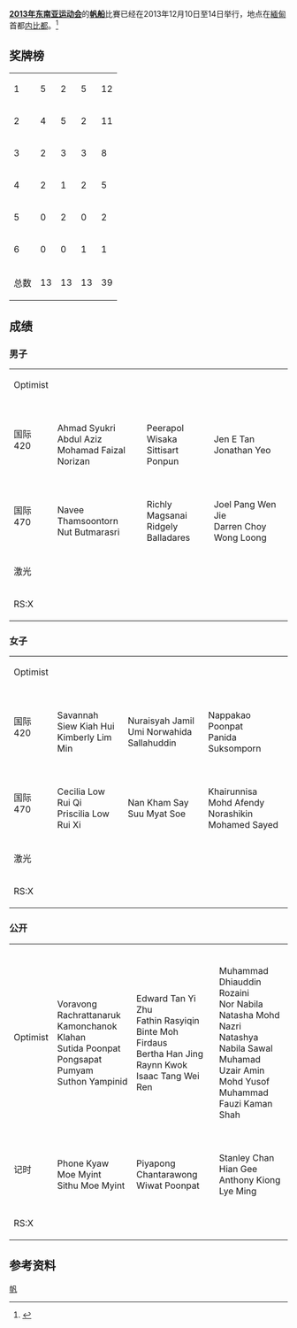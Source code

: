 '''[[2013年东南亚运动会|2013年东南亚运动会]]'''的'''[[帆船|帆船]]'''比賽已经在2013年12月10日至14日举行，地点在[[緬甸|緬甸]]首都[[内比都|内比都]]。<ref>{{cite web | url=http://www.27seagames2013.com/results/competition_schedules | title=Competition Schedules | work=http://www.27seagames2013.com/ | accessdate=14 December 2013 | deadurl=yes | archiveurl=https://web.archive.org/web/20131216182958/http://www.27seagames2013.com/results/competition_schedules | archivedate=2013-12-16 }}</ref>

==奖牌榜==
{{legend|#ccccff|东道主|border=solid 1px #AAAAAA}}
{| {{RankedMedalTable|class=wikitable sortable|nation-width=200px}}
|-
|1|| align=left|{{flagIOC2team|SIN|2013年东南亚运动会}}||5||2||5||12
|-
|2|| align=left|{{flagIOC2team|THA|2013年东南亚运动会}}||4||5||2||11
|-
|3|| align=left|{{flagIOC2team|MAS|2013年东南亚运动会}}||2||3||3||8
|-bgcolor=ccccff
|4|| align=left|{{flagIOC2team|MYA|2013年东南亚运动会}}||2||1||2||5
|-
|5|| align=left|{{flagIOC2team|PHI|2013年东南亚运动会}}||0||2||0||2
|-
|6|| align=left|{{flagIOC2team|INA|2013年东南亚运动会}}||0||0||1||1
|-
!colspan=2|总数||13||13||13||39
|}

==成绩==
===男子===
{| {{MedalistTable|type=项目}}
|-
|Optimist
|{{flagIOC2medalist|Edward Tan Yi Zhu|SIN|2013 Southeast Asian Games}}
|{{flagIOC2medalist|Muhammad Dhiauddin Rozaini|MAS|2013 Southeast Asian Games}}
|{{flagIOC2medalist|Voravong Rachrattanaruk|THA|2013 Southeast Asian Games}}
|-
|国际420
|{{flagIOC2team|MAS|2013 Southeast Asian Games}}<br>Ahmad Syukri Abdul Aziz<br>Mohamad Faizal Norizan
|{{flagIOC2team|THA|2013 Southeast Asian Games}}<br>Peerapol Wisaka<br>Sittisart Ponpun
|{{flagIOC2team|SIN|2013 Southeast Asian Games}}<br>Jen E Tan<br>Jonathan Yeo
|-
|国际470
|{{flagIOC2team|THA|2013 Southeast Asian Games}}<br>Navee Thamsoontorn<br>Nut Butmarasri
|{{flagIOC2team|PHI|2013 Southeast Asian Games}}<br>Richly Magsanai<br>Ridgely Balladares
|{{flagIOC2team|SIN|2013 Southeast Asian Games}}<br>Joel Pang Wen Jie<br>Darren Choy Wong Loong
|-
|激光
|{{flagIOC2medalist|Khairulnizam Mohd Afendy|MAS|2013 Southeast Asian Games}}
|{{flagIOC2medalist|Keerati Bualong|THA|2013 Southeast Asian Games}}
|{{flagIOC2medalist|Scott Glen Sydney|SIN|2013 Southeast Asian Games}}
|-
|RS:X
|{{flagIOC2medalist|Set Naing Aung|MYA|2013 Southeast Asian Games}}
|{{flagIOC2medalist|Thanatip Suebyubon|THA|2013 Southeast Asian Games}}
|{{flagIOC2medalist|Wallace Gan|SIN|2013 Southeast Asian Games}}
|}

===女子===
{| {{MedalistTable|type=项目}}
|-
|Optimist
|{{flagIOC2medalist|Fathin Rasyiqin Binte Mohamed Firdaus|SIN|2013 Southeast Asian Games}}
|{{flagIOC2medalist|Kamonchanok Klahan|THA|2013 Southeast Asian Games}}
|{{flagIOC2medalist|Nor Nabila Natasha Mohd Nazri|MAS|2013 Southeast Asian Games}}
|-
|国际420
|{{flagIOC2team|SIN|2013 Southeast Asian Games}}<br>Savannah Siew Kiah Hui<br>Kimberly Lim Min
|{{flagIOC2team|MAS|2013 Southeast Asian Games}}<br>Nuraisyah Jamil<br>Umi Norwahida Sallahuddin
|{{flagIOC2team|THA|2013 Southeast Asian Games}}<br>Nappakao Poonpat<br>Panida Suksomporn
|-
|国际470
|{{flagIOC2team|SIN|2013 Southeast Asian Games}}<br>Cecilia Low Rui Qi<br>Priscilia Low Rui Xi
|{{flagIOC2team|MYA|2013 Southeast Asian Games}}<br>Nan Kham Say<br>Suu Myat Soe
|{{flagIOC2team|MAS|2013 Southeast Asian Games}}<br>Khairunnisa Mohd Afendy<br>Norashikin Mohamed Sayed
|-
|激光
|{{flagIOC2medalist|Elizabeth Yin Yueling|SIN|2013 Southeast Asian Games}}
|{{flagIOC2medalist|Nur Amirah Hamid|MAS|2013 Southeast Asian Games}}
|{{flagIOC2medalist|Kamolwan Chanyim|THA|2013 Southeast Asian Games}}
|-
|RS:X
|{{flagIOC2medalist|Duangkamon Phongern|THA|2013 Southeast Asian Games}}
|{{flagIOC2medalist|Ynez Lim Si Ying|SIN|2013 Southeast Asian Games}}
|{{flagIOC2medalist|Ngon Phoo Hlaing|MYA|2013 Southeast Asian Games}}
|}

===公开===
{| {{MedalistTable|type=项目}}
|-
|Optimist
|{{flagIOC2team|THA|2013 Southeast Asian Games}}<br>Voravong Rachrattanaruk<br>Kamonchanok Klahan<br>Sutida Poonpat<br>Pongsapat Pumyam<br>Suthon Yampinid
|{{flagIOC2team|SIN|2013 Southeast Asian Games}}<br>Edward Tan Yi Zhu<br>Fathin Rasyiqin Binte Moh Firdaus<br>Bertha Han Jing<br>Raynn Kwok<br>Isaac Tang Wei Ren
|{{flagIOC2team|MAS|2013 Southeast Asian Games}}<br>Muhammad Dhiauddin Rozaini<br>Nor Nabila Natasha Mohd Nazri<br>Natashya Nabila Sawal<br>Muhamad Uzair Amin Mohd Yusof<br>Muhammad Fauzi Kaman Shah
|-
|记时
|{{flagIOC2team|MYA|2013 Southeast Asian Games}}<br>Phone Kyaw Moe Myint<br>Sithu Moe Myint
|{{flagIOC2team|THA|2013 Southeast Asian Games}}<br>Piyapong Chantarawong<br>Wiwat Poonpat
|{{flagIOC2team|SIN|2013 Southeast Asian Games}}<br>Stanley Chan Hian Gee<br>Anthony Kiong Lye Ming
|-
|RS:X
|{{flagIOC2medalist|Natthaphong Phonoppharat|THA|2013 Southeast Asian Games}}
|{{flagIOC2medalist|Geylord Coveta|PHI|2013 Southeast Asian Games}}
|{{flagIOC2medalist|[[I_Gusti_Made_Oka_Sulaksana|I Gusti Made Oka Sulaksana]]|INA|2013 Southeast Asian Games}}
|}

==参考资料==
{{reflist}}

{{2013年东南亚运动会项目}}

[[Category:2013年东南亚运动会项目|帆]]